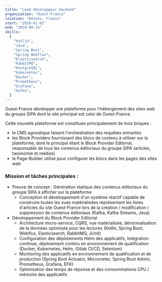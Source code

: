 ```yaml
---
title: "Lead développeur backend"
organization: "Ouest-France"
location: "Rennes, France"
start: "2018-01-01"
end: "2019-09-15"
skills:
  [
    "Kotlin",
    "Java",
    "Spring Boot",
    "Spring Webflux",
    "Elasticsearch",
    "RabbitMQ",
    "PostgreSQL",
    "Kubernetes",
    "Docker",
    "Prometheus",
    "Grafana",
    "Kafka",
  ]
---
```


Ouest-France développe une plateforme pour l'hébergement des sites web du groupe SIPA dont le site principal est celui de Ouest-France.

Cette nouvelle plateforme est constituée principalement de trois briques :

- le CMS agnostique faisant l'orchestration des requêtes entrantes
- les Block Providers fournissant des blocs de contenu à utiliser sur la plateforme, dont le principal étant le Block Provider Editorial, responsable de tous les contenus éditoriaux du groupe SIPA (articles, taxonomie et médias)
- le Page-Builder utilisé pour configurer les blocs dans les pages des sites web

### Mission et tâches principales :

- Preuve de concept : Génération statique des contenus éditoriaux du groupe SIPA à afficher sur la plateforme
  - Conception et développement d'un système réactif capable de construire toutes les vues matérialisées représentant les listes d'articles du site Ouest-France lors de la création / modification / suppression de contenus éditoriaux (Kafka, Kafka Streams, Java)
- Développement du Block Provider Editorial
  - Architecture micro-service, CQRS, vue matérialisée, dénormalisation de la données optimisée pour les lectures (Kotlin, Spring Boot, Webflux, Elasticsearch, RabbitMQ, JUnit)
  - Configuration des déploiements Helm des applicatifs, Intégration continue, déploiement continu en environnement de qualification (Docker, Kubernetes, Helm, Gitlab CI/CD, Selenium)
  - Monitoring des applicatifs en environnement de qualification et de production (Spring Boot Actuator, Micrometer, Spring Boot Admin, Prometheus, Grafana, EFK)
  - Optimisation des temps de réponse et des consommations CPU / mémoire des applicatifs
